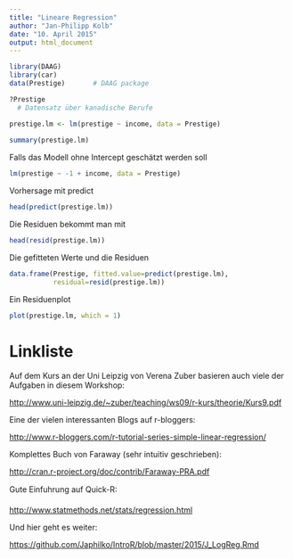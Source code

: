 ```yaml
---
title: "Lineare Regression"
author: "Jan-Philipp Kolb"
date: "10. April 2015"
output: html_document
---
```




```r
library(DAAG)
library(car)
data(Prestige)       # DAAG package

?Prestige
  # Datensatz über kanadische Berufe

prestige.lm <- lm(prestige ~ income, data = Prestige)
  
summary(prestige.lm)
```

Falls das Modell ohne Intercept geschätzt werden soll

```r
lm(prestige ~ -1 + income, data = Prestige)
```


Vorhersage mit predict
  
```r
head(predict(prestige.lm))

```


Die Residuen bekommt man mit 

```r
head(resid(prestige.lm))
```


Die gefitteten Werte und die Residuen 

```r
data.frame(Prestige, fitted.value=predict(prestige.lm), 
           residual=resid(prestige.lm))
```


Ein Residuenplot
  
```r
plot(prestige.lm, which = 1)
```

# Linkliste

Auf dem Kurs an der Uni Leipzig von Verena Zuber basieren
auch viele der Aufgaben in diesem Workshop:

<http://www.uni-leipzig.de/~zuber/teaching/ws09/r-kurs/theorie/Kurs9.pdf>

Eine der vielen interessanten Blogs auf r-bloggers:

<http://www.r-bloggers.com/r-tutorial-series-simple-linear-regression/>

Komplettes Buch von Faraway (sehr intuitiv geschrieben):

<http://cran.r-project.org/doc/contrib/Faraway-PRA.pdf>

Gute Einfuhrung auf Quick-R:

<http://www.statmethods.net/stats/regression.html>


Und hier geht es weiter:

<https://github.com/Japhilko/IntroR/blob/master/2015/J_LogReg.Rmd>